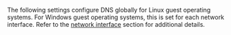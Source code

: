 <!-- Code generated from the comments of the GlobalDnsSettings struct in builder/vsphere/clone/step_customize.go; DO NOT EDIT MANUALLY -->

The following settings configure DNS globally for Linux guest operating
systems. For Windows guest operating systems, this is set for each network
interface. Refer to the [network interface](#network_interface) section for
additional details.

<!-- End of code generated from the comments of the GlobalDnsSettings struct in builder/vsphere/clone/step_customize.go; -->

